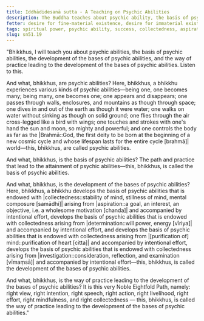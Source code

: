 ```yaml
---
title: Iddhādidesanā sutta - A Teaching on Psychic Abilities
description: The Buddha teaches about psychic ability, the basis of psychic ability, the development of the bases of psychic ability, and the way of practice leading to the development of the bases of psychic ability.
fetter: desire for fine-material existence, desire for immaterial existence, conceit, restlessness, ignorance
tags: spiritual power, psychic ability, success, collectedness, aspiration, persistence, energy, mind, investigation, reflection, close examination, noble eightfold path, sn, sn45-56, sn51
slug: sn51.19
---
```


"Bhikkhus, I will teach you about psychic abilities, the basis of psychic abilities, the development of the bases of psychic abilities, and the way of practice leading to the development of the bases of psychic abilities. Listen to this.

And what, bhikkhus, are psychic abilities? Here, bhikkhus, a bhikkhu experiences various kinds of psychic abilities—being one, one becomes many; being many, one becomes one; one appears and disappears; one passes through walls, enclosures, and mountains as though through space; one dives in and out of the earth as though it were water; one walks on water without sinking as though on solid ground; one flies through the air cross-legged like a bird with wings; one touches and strokes with one's hand the sun and moon, so mighty and powerful; and one controls the body as far as the |Brahmā::God, the first deity to be born at the beginning of a new cosmic cycle and whose lifespan lasts for the entire cycle [brahmā]| world—this, bhikkhus, are called psychic abilities.

And what, bhikkhus, is the basis of psychic abilities? The path and practice that lead to the attainment of psychic abilities—this, bhikkhus, is called the basis of psychic abilities.

And what, bhikkhus, is the development of the bases of psychic abilities? Here, bhikkhus, a bhikkhu develops the basis of psychic abilities that is endowed with |collectedness::stability of mind, stillness of mind, mental composure [samādhi]| arising from |aspiration::a goal, an interest, an objective, i.e. a wholesome motivation [chanda]| and accompanied by intentional effort, develops the basis of psychic abilities that is endowed with collectedness arising from |determination::will power, energy [vīriya]| and accompanied by intentional effort, and develops the basis of psychic abilities that is endowed with collectedness arising from |[purification of] mind::purification of heart [citta]| and accompanied by intentional effort, develops the basis of psychic abilities that is endowed with collectedness arising from |investigation::consideration, reflection, and examination [vīmaṃsā]| and accompanied by intentional effort—this, bhikkhus, is called the development of the bases of psychic abilities.

And what, bhikkhus, is the way of practice leading to the development of the bases of psychic abilities? It is this very Noble Eightfold Path, namely: right view, right intention, right speech, right action, right livelihood, right effort, right mindfulness, and right collectedness — this, bhikkhus, is called the way of practice leading to the development of the bases of psychic abilities."